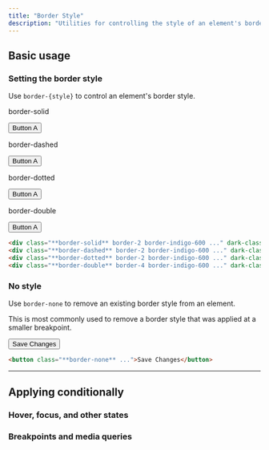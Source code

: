 ```yaml
---
title: "Border Style"
description: "Utilities for controlling the style of an element's borders."
---
```




## Basic usage

### Setting the border style

Use `border-{style}` to control an element's border style.

<Example>
  <div class="flex flex-col sm:flex-row items-center justify-around gap-4 text-white text-sm text-center font-bold leading-6">
    <div class="flex flex-col items-center shrink-0">
      <p class="font-medium text-sm text-slate-500 font-mono text-center mb-3 dark:text-slate-400">border-solid</p>
      <button class="px-4 py-2 font-semibold text-sm bg-white text-slate-700 dark:bg-slate-700 dark:text-white rounded-md shadow-sm ring-1 ring-slate-900/5 border-indigo-500 dark:border-light-blue-500 border-2 border-solid">Button A</button>
    </div>
    <div class="flex flex-col items-center shrink-0">
      <p class="font-medium text-sm text-slate-500 font-mono text-center mb-3 dark:text-slate-400">border-dashed</p>
      <button class="px-4 py-2 font-semibold text-sm bg-white text-slate-700 dark:bg-slate-700 dark:text-white rounded-md shadow-sm ring-1 ring-slate-900/5 border-indigo-500 dark:border-light-blue-500 border-2 border-dashed">Button A</button>
    </div>
    <div class="flex flex-col items-center shrink-0">
      <p class="font-medium text-sm text-slate-500 font-mono text-center mb-3 dark:text-slate-400">border-dotted</p>
      <button class="px-4 py-2 font-semibold text-sm bg-white text-slate-700 dark:bg-slate-700 dark:text-white rounded-md shadow-sm ring-1 ring-slate-900/5 border-indigo-500 dark:border-light-blue-500 border-2 border-dotted">Button A</button>
    </div>
    <div class="flex flex-col items-center shrink-0">
      <p class="font-medium text-sm text-slate-500 font-mono text-center mb-3 dark:text-slate-400">border-double</p>
      <button class="px-4 py-2 font-semibold text-sm bg-white text-slate-700 dark:bg-slate-700 dark:text-white rounded-md shadow-sm ring-1 ring-slate-900/5 border-indigo-500 dark:border-light-blue-500 border-4 border-double">Button A</button>
    </div>
  </div>
</Example>

```html
<div class="**border-solid** border-2 border-indigo-600 ..." dark-class="**border-solid** border-2 border-light-blue-500 ..."></div>
<div class="**border-dashed** border-2 border-indigo-600 ..." dark-class="**border-dashed** border-2 border-light-blue-500 ..."></div>
<div class="**border-dotted** border-2 border-indigo-600 ..." dark-class="**border-dotted** border-2 border-light-blue-500 ..."></div>
<div class="**border-double** border-4 border-indigo-600 ..." dark-class="**border-double** border-4 border-light-blue-500 ..."></div>
```

### No style

Use `border-none` to remove an existing border style from an element.

This is most commonly used to remove a border style that was applied at a smaller breakpoint.

<Example>
  <div class="flex justify-center gap-4 text-white text-sm text-center font-bold leading-6">
    <button class="px-4 py-2 font-semibold text-sm bg-white text-slate-700 dark:bg-slate-700 dark:text-white rounded-md shadow-sm ring-1 ring-slate-900/5 dark:ring-white/10 dark:ring-inset border-indigo-500 border-2 border-none">Save Changes</button>
  </div>
</Example>

```html
<button class="**border-none** ...">Save Changes</button>
```

---

## <Heading ignore>Applying conditionally</Heading>

### <Heading ignore>Hover, focus, and other states</Heading>

<HoverFocusAndOtherStates defaultClass="border-solid" featuredClass="border-dotted" />

### <Heading ignore>Breakpoints and media queries</Heading>

<BreakpointsAndMediaQueries defaultClass="border-solid" featuredClass="border-dotted" />
